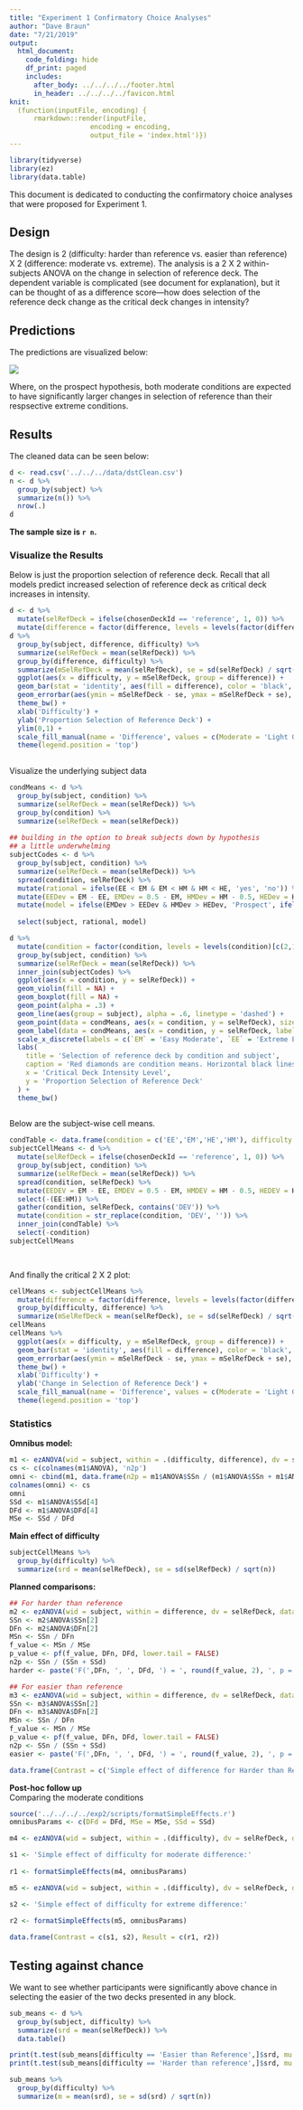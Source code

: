 ```yaml
---
title: "Experiment 1 Confirmatory Choice Analyses"
author: "Dave Braun"
date: "7/21/2019"
output: 
  html_document:
    code_folding: hide
    df_print: paged
    includes: 
      after_body: ../../../../footer.html
      in_header: ../../../../favicon.html
knit:
  (function(inputFile, encoding) {
      rmarkdown::render(inputFile,
                    encoding = encoding,
                    output_file = 'index.html')})
---
```

```r
library(tidyverse)
library(ez)
library(data.table)
```


This document is dedicated to conducting the confirmatory choice analyses that were proposed for Experiment 1. 

## Design
The design is 2 (difficulty: harder than reference vs. easier than reference) X 2 (difference: moderate vs. extreme). The analysis is a 2 X 2 within-subjects ANOVA on the change in selection of reference deck. The dependent variable is complicated (see document for explanation), but it can be thought of as a difference score---how does selection of the reference deck change as the critical deck changes in intensity?

## Predictions
The predictions are visualized below:

<img src='exp1RefChangeDifferences.png'>

Where, on the prospect hypothesis, both moderate conditions are expected to have significantly larger changes in selection of reference than their respsective extreme conditions.

## Results
The cleaned data can be seen below:
```r
d <- read.csv('../../../data/dstClean.csv')
n <- d %>% 
  group_by(subject) %>% 
  summarize(n()) %>% 
  nrow(.)
d
```
**The sample size is `r n`.**


### Visualize the Results

Below is just the proportion selection of reference deck. Recall that all models predict increased selection of reference deck as critical deck increases in intensity.  


```r
d <- d %>% 
  mutate(selRefDeck = ifelse(chosenDeckId == 'reference', 1, 0)) %>% 
  mutate(difference = factor(difference, levels = levels(factor(difference))[c(2,1)])) 
d %>% 
  group_by(subject, difference, difficulty) %>% 
  summarize(selRefDeck = mean(selRefDeck)) %>% 
  group_by(difference, difficulty) %>% 
  summarize(mSelRefDeck = mean(selRefDeck), se = sd(selRefDeck) / sqrt(n())) %>% 
  ggplot(aes(x = difficulty, y = mSelRefDeck, group = difference)) + 
  geom_bar(stat = 'identity', aes(fill = difference), color = 'black', position = position_dodge(width = 0.9)) + 
  geom_errorbar(aes(ymin = mSelRefDeck - se, ymax = mSelRefDeck + se), position = position_dodge(width = 0.9), width = 0.5) +
  theme_bw() + 
  xlab('Difficulty') +
  ylab('Proportion Selection of Reference Deck') +
  ylim(0,1) +
  scale_fill_manual(name = 'Difference', values = c(Moderate = 'Light Grey', Extreme = 'Black')) + 
  theme(legend.position = 'top')
  
```
Visualize the underlying subject data


```r

condMeans <- d %>% 
  group_by(subject, condition) %>% 
  summarize(selRefDeck = mean(selRefDeck)) %>% 
  group_by(condition) %>% 
  summarize(selRefDeck = mean(selRefDeck)) 
  
## building in the option to break subjects down by hypothesis
## a little underwhelming
subjectCodes <- d %>% 
  group_by(subject, condition) %>% 
  summarize(selRefDeck = mean(selRefDeck)) %>% 
  spread(condition, selRefDeck) %>% 
  mutate(rational = ifelse(EE < EM & EM < HM & HM < HE, 'yes', 'no')) %>% 
  mutate(EEDev = EM - EE, EMDev = 0.5 - EM, HMDev = HM - 0.5, HEDev = HE - HM) %>% 
  mutate(model = ifelse(EMDev > EEDev & HMDev > HEDev, 'Prospect', ifelse(EEDev > EMDev & EMDev > HMDev & HMDev > HEDev, 'Concave Down',
                                                                          ifelse(EEDev < EMDev & EMDev < HMDev & HMDev < HEDev, 'Concave Up', 'Other')))) %>% 
  select(subject, rational, model)

d %>% 
  mutate(condition = factor(condition, levels = levels(condition)[c(2,1,4,3)])) %>% 
  group_by(subject, condition) %>% 
  summarize(selRefDeck = mean(selRefDeck)) %>% 
  inner_join(subjectCodes) %>% 
  ggplot(aes(x = condition, y = selRefDeck)) + 
  geom_violin(fill = NA) +
  geom_boxplot(fill = NA) + 
  geom_point(alpha = .3) +
  geom_line(aes(group = subject), alpha = .6, linetype = 'dashed') +
  geom_point(data = condMeans, aes(x = condition, y = selRefDeck), size = 4, fill = 'red', shape = 23) +
  geom_label(data = condMeans, aes(x = condition, y = selRefDeck, label = round(selRefDeck,2), hjust = 1.5, vjust = 1.5)) +
  scale_x_discrete(labels = c(`EM` = 'Easy Moderate', `EE` = 'Extreme Easy', `HM` = 'Hard Moderate', `HE` = 'Hard Extreme')) +
  labs(
    title = 'Selection of reference deck by condition and subject',
    caption = 'Red diamonds are condition means. Horizontal black lines are medians.',
    x = 'Critical Deck Intensity Level',
    y = 'Proportion Selection of Reference Deck'
  ) +
  theme_bw()
  
```



Below are the subject-wise cell means.  

```r
condTable <- data.frame(condition = c('EE','EM','HE','HM'), difficulty = c(rep('Easier than Reference', 2), rep('Harder than Reference', 2)), difference = rep(c('Extreme', 'Moderate'), 2))
subjectCellMeans <- d %>% 
  mutate(selRefDeck = ifelse(chosenDeckId == 'reference', 1, 0)) %>% 
  group_by(subject, condition) %>% 
  summarize(selRefDeck = mean(selRefDeck)) %>% 
  spread(condition, selRefDeck) %>% 
  mutate(EEDEV = EM - EE, EMDEV = 0.5 - EM, HMDEV = HM - 0.5, HEDEV = HE - HM) %>% 
  select(-(EE:HM)) %>% 
  gather(condition, selRefDeck, contains('DEV')) %>% 
  mutate(condition = str_replace(condition, 'DEV', '')) %>% 
  inner_join(condTable) %>% 
  select(-condition) 
subjectCellMeans

  
```
And finally the critical 2 X 2 plot:

```r
cellMeans <- subjectCellMeans %>% 
  mutate(difference = factor(difference, levels = levels(factor(difference))[c(2,1)])) %>% 
  group_by(difficulty, difference) %>% 
  summarize(mSelRefDeck = mean(selRefDeck), se = sd(selRefDeck) / sqrt(n())) 
cellMeans
cellMeans %>% 
  ggplot(aes(x = difficulty, y = mSelRefDeck, group = difference)) +
  geom_bar(stat = 'identity', aes(fill = difference), color = 'black', position = position_dodge(width = 0.9)) +
  geom_errorbar(aes(ymin = mSelRefDeck - se, ymax = mSelRefDeck + se), position = position_dodge(width = 0.9), width = 0.5) +
  theme_bw() +
  xlab('Difficulty') +
  ylab('Change in Selection of Reference Deck') +
  scale_fill_manual(name = 'Difference', values = c(Moderate = 'Light Grey', Extreme = 'Black')) + 
  theme(legend.position = 'top')
```


### Statistics

**Omnibus model:**

```r
m1 <- ezANOVA(wid = subject, within = .(difficulty, difference), dv = selRefDeck, data = subjectCellMeans, detailed = TRUE)
cs <- c(colnames(m1$ANOVA), 'n2p')
omni <- cbind(m1, data.frame(n2p = m1$ANOVA$SSn / (m1$ANOVA$SSn + m1$ANOVA$SSd)))
colnames(omni) <- cs
omni
SSd <- m1$ANOVA$SSd[4]
DFd <- m1$ANOVA$DFd[4]
MSe <- SSd / DFd

```


**Main effect of difficulty**
```r
subjectCellMeans %>% 
  group_by(difficulty) %>% 
  summarize(srd = mean(selRefDeck), se = sd(selRefDeck) / sqrt(n))
```


**Planned comparisons:**

```r

## For harder than reference
m2 <- ezANOVA(wid = subject, within = difference, dv = selRefDeck, data = subjectCellMeans[subjectCellMeans$difficulty == 'Harder than Reference',], detailed = TRUE)
SSn <- m2$ANOVA$SSn[2]
DFn <- m2$ANOVA$DFn[2]
MSn <- SSn / DFn
f_value <- MSn / MSe
p_value <- pf(f_value, DFn, DFd, lower.tail = FALSE)
n2p <- SSn / (SSn + SSd)
harder <- paste('F(',DFn, ', ', DFd, ') = ', round(f_value, 2), ', p = ', round(p_value, 2), ', n2p = ', round(n2p, 2), sep = '')

## For easier than reference
m3 <- ezANOVA(wid = subject, within = difference, dv = selRefDeck, data = subjectCellMeans[subjectCellMeans$difficulty == 'Easier than Reference',], detailed = TRUE)
SSn <- m3$ANOVA$SSn[2]
DFn <- m3$ANOVA$DFn[2]
MSn <- SSn / DFn
f_value <- MSn / MSe
p_value <- pf(f_value, DFn, DFd, lower.tail = FALSE)
n2p <- SSn / (SSn + SSd)
easier <- paste('F(',DFn, ', ', DFd, ') = ', round(f_value, 2), ', p = ', round(p_value, 2), ', n2p = ', round(n2p, 2), sep = '')

data.frame(Contrast = c('Simple effect of difference for Harder than Reference', 'Simple effect of difference for Easier than Reference'), Result = c(harder, easier))
```


**Post-hoc follow up**  
Comparing the moderate conditions

```r
source('../../../../exp2/scripts/formatSimpleEffects.r')
omnibusParams <- c(DFd = DFd, MSe = MSe, SSd = SSd)

m4 <- ezANOVA(wid = subject, within = .(difficulty), dv = selRefDeck, data = subjectCellMeans[subjectCellMeans$difference == 'Moderate',], detailed = TRUE)

s1 <- 'Simple effect of difficulty for moderate difference:'
      
r1 <- formatSimpleEffects(m4, omnibusParams)

m5 <- ezANOVA(wid = subject, within = .(difficulty), dv = selRefDeck, data = subjectCellMeans[subjectCellMeans$difference == 'Extreme',], detailed = TRUE)

s2 <- 'Simple effect of difficulty for extreme difference:'
      
r2 <- formatSimpleEffects(m5, omnibusParams)

data.frame(Contrast = c(s1, s2), Result = c(r1, r2))

```


## Testing against chance

We want to see whether participants were significantly above chance in selecting the easier of the two decks presented in any block.

```r
sub_means <- d %>% 
  group_by(subject, difficulty) %>% 
  summarize(srd = mean(selRefDeck)) %>% 
  data.table()

print(t.test(sub_means[difficulty == 'Easier than Reference',]$srd, mu = .5))
print(t.test(sub_means[difficulty == 'Harder than reference',]$srd, mu = .5))

sub_means %>% 
  group_by(difficulty) %>% 
  summarize(m = mean(srd), se = sd(srd) / sqrt(n))
```









